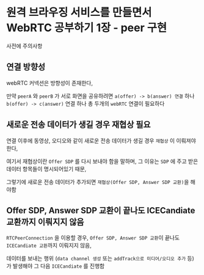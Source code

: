 # 원격 브라우징 서비스를 만들면서 WebRTC 공부하기 1장 - peer 구현


사전에 주의사항

## 연결 방향성

webRTC 커넥션은 방향성이 존재한다,

만약 `peerA` 와 `peerB` 가 서로 화면을 공유하려면 `a(offer) -> b(answer) 연결` 하나 `b(offer) -> c(answer)` 연결 하나 총 두개의 `webRTC` 연결이 필요하다

## 새로운 전송 데이터가 생길 경우 재협상 필요

연결 이후에 동영상, 오디오와 같이 새로운 전송 데이터가 생길 경우 `재협상` 이 이뤄져야한다,

여기서 재협상이란 `Offer SDP` 를 다시 보내야 함을 말하며, 그 이유는 `SDP` 에 주고 받은 데이터 항목들이 명시되어있기 때문,

그렇기에 새로운 전송 데이터가 추가되면 `재협상(Offer SDP, Answer SDP 교환)`을 해야함

## Offer SDP, Answer SDP 교환이 끝나도 ICECandiate 교환까지 이뤄지지 않음

`RTCPeerConnection` 을 이용할 경우, `Offer SDP, Answer SDP 교환`이 끝나도 `ICECandiate 교환`까지 이뤄지지 않음,

데이터를 보내는 행위 (`data channel 생성` 또는 `addTrack으로 미디어/오디오 추가` 등) 가 발생해야 그 다음 `ICECandiate` 를 진행함





